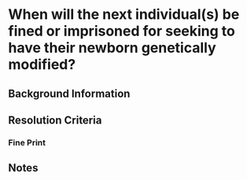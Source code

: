 # When will the next individual(s) be fined or imprisoned for seeking to have their newborn genetically modified?

## Background Information

## Resolution Criteria

### Fine Print

## Notes
